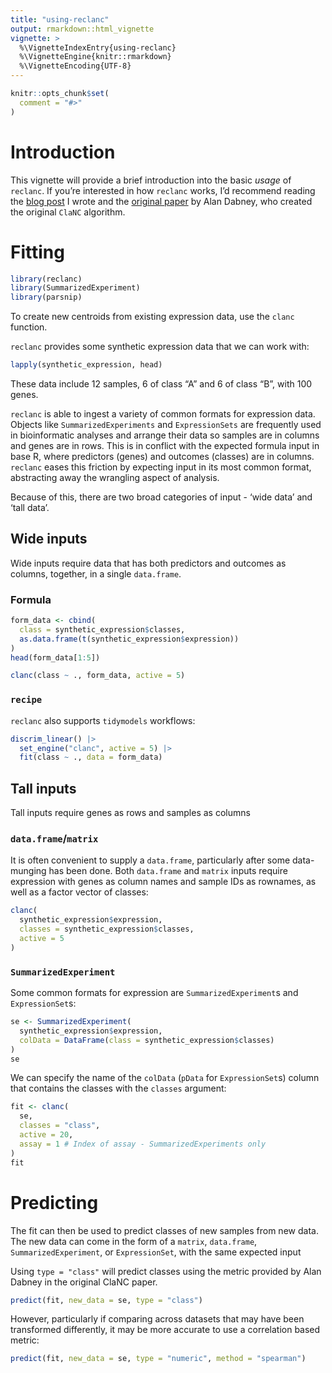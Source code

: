 ```yaml
---
title: "using-reclanc"
output: rmarkdown::html_vignette
vignette: >
  %\VignetteIndexEntry{using-reclanc}
  %\VignetteEngine{knitr::rmarkdown}
  %\VignetteEncoding{UTF-8}
---
```


```r
knitr::opts_chunk$set(
  comment = "#>"
)
```

# Introduction

This vignette will provide a brief introduction into the basic *usage* of `reclanc`. If you're interested in how `reclanc` works, I'd recommend reading the [blog post](https://kai.rbind.io/posts/projects-reclanc/) I wrote and the [original paper](https://academic.oup.com/bioinformatics/article/21/22/4148/194954?login=false) by Alan Dabney, who created the original `ClaNC` algorithm.

# Fitting

```r
library(reclanc)
library(SummarizedExperiment)
library(parsnip)
```


To create new centroids from existing expression data, use the `clanc` function.

`reclanc` provides some synthetic expression data that we can work with:

```r
lapply(synthetic_expression, head)
```

These data include 12 samples, 6 of class "A" and 6 of class "B", with 100 genes.

`reclanc` is able to ingest a variety of common formats for expression data. Objects like `SummarizedExperiments` and `ExpressionSets` are frequently used in bioinformatic analyses and arrange their data so samples are in columns and genes are in rows. This is in conflict with the expected formula input in base R, where predictors (genes) and outcomes (classes) are in columns. `reclanc` eases this friction by expecting input in its most common format, abstracting away the wrangling aspect of analysis.

Because of this, there are two broad categories of input - 'wide data' and 'tall data'.


## Wide inputs

Wide inputs require data that has both predictors and outcomes as columns, together, in a single `data.frame`.

### Formula

```r
form_data <- cbind(
  class = synthetic_expression$classes,
  as.data.frame(t(synthetic_expression$expression))
)
head(form_data[1:5])
```

```r
clanc(class ~ ., form_data, active = 5)
```

### `recipe`

`reclanc` also supports `tidymodels` workflows:

```r
discrim_linear() |>
  set_engine("clanc", active = 5) |>
  fit(class ~ ., data = form_data)
```

## Tall inputs

Tall inputs require genes as rows and samples as columns

### `data.frame`/`matrix`

It is often convenient to supply a `data.frame`, particularly after some data-munging has been done. Both `data.frame` and `matrix` inputs require expression with genes as column names and sample IDs as rownames, as well as a factor vector of classes:


```r
clanc(
  synthetic_expression$expression,
  classes = synthetic_expression$classes,
  active = 5
)
```

### `SummarizedExperiment`

Some common formats for expression are `SummarizedExperiment`s and `ExpressionSet`s:

```r
se <- SummarizedExperiment(
  synthetic_expression$expression,
  colData = DataFrame(class = synthetic_expression$classes)
)
se
```

We can specify the name of the `colData` (`pData` for `ExpressionSet`s) column that contains the classes with the `classes` argument:

```r
fit <- clanc(
  se,
  classes = "class",
  active = 20,
  assay = 1 # Index of assay - SummarizedExperiments only
)
fit
```

# Predicting

The fit can then be used to predict classes of new samples from new data. The new data can come in the form of a `matrix`, `data.frame`, `SummarizedExperiment`, or `ExpressionSet`, with the same expected input


Using `type = "class"` will predict classes using the metric provided by Alan Dabney in the original ClaNC paper.

```r
predict(fit, new_data = se, type = "class")
```

However, particularly if comparing across datasets that may have been transformed differently, it may be more accurate to use a correlation based metric:

```r
predict(fit, new_data = se, type = "numeric", method = "spearman")
```
